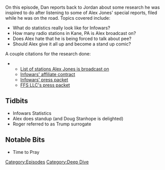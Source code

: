 {{DEFAULTSORT:
    #_EPISODE_0004:Research and Stand Up
}}{{Episode
    | title           = Research and Stand Up
    | caption         = Listen to this episode on [https://knowledgefight.libsyn.com/knowledge-fight-research-and-stand-up Libsyn] [https://open.spotify.com/episode/6uc8NzP8VydP4bBVKeH3tK Spotify]
    | episodeNumber   = 4
    | length          = 01:28:05
    | airDate         = January 18, 2017
    | episodeType     = [[:Category:Deep Dive|Deep Dive]]
    | appearance      = [[Doug Stanhope]], [[Roger Stone]]
    | previousEpisode = [[3: The Secret of 2017]]
    | nextEpisode     = [[5: January 19, 2017]]
}}

{{Stub}}

On this episode, Dan reports back to Jordan about some research he was inspired to do after listening to some of Alex Jones' special reports, filed while he was on the road.  Topics covered include:

*What do statistics really look like for Infowars?
*How many radio stations in Kane, PA is Alex broadcast on?
*Does Alex hate that he is being forced to talk about pee?
*Should Alex give it all up and become a stand up comic?

A couple citations for the research done:

**[http://www.gcnlive.com/programs/alexJones/affiliateList.pdf List of stations Alex Jones is broadcast on]
**[http://static.infowars.com/partners/SatContract.pdf Infowars' affiliate contract]
**[http://static.infowars.com/partners/MediaKit2016.pdf Infowars' press packet]
**[http://static.infowars.com/ads/mediakit_public.pdf FFS LLC's press packet]

==Tidbits==

*Infowars Statistics
*Alex does standup (and Doug Stanhope is delighted)
*Roger referred to as Trump surrogate

==Notable Bits==

*Time to Pray

[[Category:Episodes]]
[[Category:Deep Dive]]
